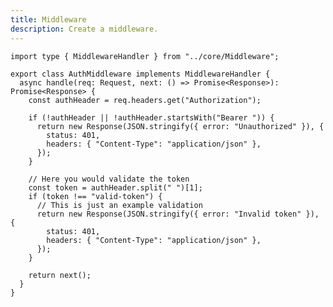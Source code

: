 ```yaml
---
title: Middleware
description: Create a middleware.
---
```


```
import type { MiddlewareHandler } from "../core/Middleware";

export class AuthMiddleware implements MiddlewareHandler {
  async handle(req: Request, next: () => Promise<Response>): Promise<Response> {
    const authHeader = req.headers.get("Authorization");

    if (!authHeader || !authHeader.startsWith("Bearer ")) {
      return new Response(JSON.stringify({ error: "Unauthorized" }), {
        status: 401,
        headers: { "Content-Type": "application/json" },
      });
    }

    // Here you would validate the token
    const token = authHeader.split(" ")[1];
    if (token !== "valid-token") {
      // This is just an example validation
      return new Response(JSON.stringify({ error: "Invalid token" }), {
        status: 401,
        headers: { "Content-Type": "application/json" },
      });
    }

    return next();
  }
}

```